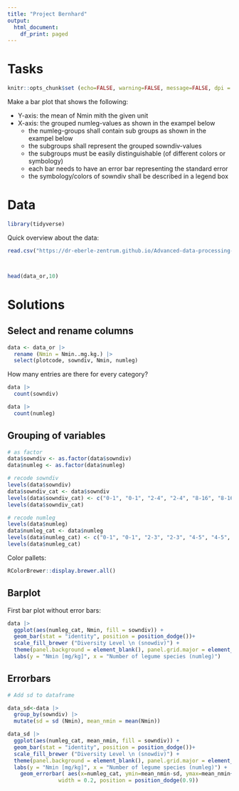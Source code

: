 ```yaml
---
title: "Project Bernhard"
output:
  html_document:
    df_print: paged
---
```



# Tasks


```r

knitr::opts_chunk$set (echo=FALSE, warning=FALSE, message=FALSE, dpi = 300, root.dir = "./Projects/FerSoe/Project2" )


```


Make a bar plot that shows the following:

*   Y-axis: the mean of Nmin mith the given unit
*   X-axis: the grouped numleg-values as shown in the exampel below
    + the numleg-groups shall contain sub groups as shown in the exampel below
    + the subgroups shall represent the grouped sowndiv-values
    + the subgroups must be easily distinguishable (of different colors or symbology)
    + each bar needs to have an error bar representing the standard error
    + the symbology/colors of sowndiv shall be described in a legend box



# Data

```r
library(tidyverse)

```

Quick overview about the data:
```r

read.csv("https://dr-eberle-zentrum.github.io/Advanced-data-processing-with-R/Projects/bernhard-ebersbach/nmin_jena_2022.csv",sep = ";") -> data_or



head(data_or,10)
```





# Solutions

## Select and rename columns

```r


data <- data_or |> 
  rename (Nmin = Nmin..mg.kg.) |> 
  select(plotcode, sowndiv, Nmin, numleg) 

```

How many entries are there for every category?
```r

data |> 
  count(sowndiv)

data |> 
  count(numleg)

```

## Grouping of variables

```r

# as factor
data$sowndiv <- as.factor(data$sowndiv)
data$numleg <- as.factor(data$numleg)

# recode sowndiv
levels(data$sowndiv)
data$sowndiv_cat <- data$sowndiv
levels(data$sowndiv_cat) <- c("0-1", "0-1", "2-4", "2-4", "8-16", "8-16", "60")
levels(data$sowndiv_cat)

# recode numleg
levels(data$numleg)
data$numleg_cat <- data$numleg
levels(data$numleg_cat) <- c("0-1", "0-1", "2-3", "2-3", "4-5", "4-5", "6-8", "6-8", "12")
levels(data$numleg_cat)

```

  
Color pallets:  
```r
RColorBrewer::display.brewer.all()
```

## Barplot  
First bar plot without error bars:  
```r

data |> 
  ggplot(aes(numleg_cat, Nmin, fill = sowndiv)) +
  geom_bar(stat = "identity", position = position_dodge())+
  scale_fill_brewer ("Diversity Level \n (snowdiv)") +
  theme(panel.background = element_blank(), panel.grid.major = element_line("grey"), panel.grid.major.x = element_blank())+
  labs(y = "Nmin [mg/kg]", x = "Number of legume species (numleg)") 

```

## Errorbars



```r

# Add sd to dataframe

data_sd<-data |> 
  group_by(sowndiv) |> 
  mutate(sd = sd (Nmin), mean_nmin = mean(Nmin))


```


```r



data_sd |> 
  ggplot(aes(numleg_cat, mean_nmin, fill = sowndiv)) +
  geom_bar(stat = "identity", position = position_dodge())+
  scale_fill_brewer ("Diversity Level \n (snowdiv)") +
  theme(panel.background = element_blank(), panel.grid.major = element_line("grey"), panel.grid.major.x = element_blank())+
  labs(y = "Nmin [mg/kg]", x = "Number of legume species (numleg)") +
    geom_errorbar( aes(x=numleg_cat, ymin=mean_nmin-sd, ymax=mean_nmin+sd),
                width = 0.2, position = position_dodge(0.9))



```


